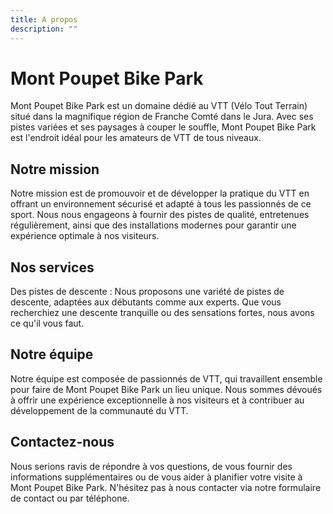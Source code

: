 ```yaml
---
title: A propos
description: ""
---
```


# Mont Poupet Bike Park

Mont Poupet Bike Park est un domaine dédié au VTT (Vélo Tout Terrain) situé dans la magnifique région de Franche Comté dans le Jura. Avec ses pistes variées et ses paysages à couper le souffle, Mont Poupet Bike Park est l'endroit idéal pour les amateurs de VTT de tous niveaux.

## Notre mission

Notre mission est de promouvoir et de développer la pratique du VTT en offrant un environnement sécurisé et adapté à tous les passionnés de ce sport. Nous nous engageons à fournir des pistes de qualité, entretenues régulièrement, ainsi que des installations modernes pour garantir une expérience optimale à nos visiteurs.

## Nos services

Des pistes de descente : Nous proposons une variété de pistes de descente, adaptées aux débutants comme aux experts. Que vous recherchiez une descente tranquille ou des sensations fortes, nous avons ce qu'il vous faut.

## Notre équipe

Notre équipe est composée de passionnés de VTT, qui travaillent ensemble pour faire de Mont Poupet Bike Park un lieu unique. Nous sommes dévoués à offrir une expérience exceptionnelle à nos visiteurs et à contribuer au développement de la communauté du VTT.

## Contactez-nous

Nous serions ravis de répondre à vos questions, de vous fournir des informations supplémentaires ou de vous aider à planifier votre visite à Mont Poupet Bike Park. N'hésitez pas à nous contacter via notre formulaire de contact ou par téléphone.
